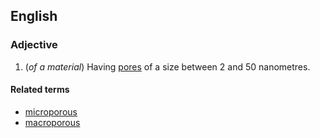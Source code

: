 ==English==

===Adjective===
{{wikipedia|mesoporous material}}
{{en-adj}}

#(''of a material'') Having [[pore]]s of a size between 2 and 50 nanometres.

====Related terms====
*[[microporous]]
*[[macroporous]]